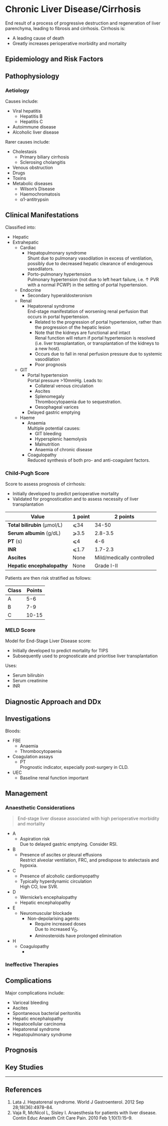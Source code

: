 # Chronic Liver Disease/Cirrhosis


End result of a process of progressive destruction and regeneration of liver parenchyma, leading to fibrosis and cirrhosis. Cirrhosis is:

* A leading cause of death
* Greatly increases perioperative morbidity and mortality

## Epidemiology and Risk Factors

## Pathophysiology

### Aetiology

Causes include:

* Viral hepatitis  
	* Hepatitis B
	* Hepatitis C
* Autoimmune disease
* Alcoholic liver disease

Rarer causes include:

* Cholestasis
	* Primary biliary cirrhosis
	* Sclerosing cholangitis
* Venous obstruction
* Drugs
* Toxins
* Metabolic diseases
	* Wilson's Disease
	* Haemochromatosis
	* α1-antitrypsin

## Clinical Manifestations

Classified into:

* Hepatic
* Extrahepatic
	* Cardiac
		* Hepatopulmonary syndrome  
		Shunt due to pulmonary vasodilation in excess of ventilation, possibly due to decreased hepatic clearance of endogenous vasodilators. 
		* Porto-pulmonary hypertension  
		Pulmonary hypertension (not due to left heart failure, i.e. ↑ PVR with a normal PCWP) in the setting of portal hypertension.
	* Endocrine
		* Secondary hyperaldosteronism
	* Renal
		* Hepatorenal syndrome  
		End-stage manifestation of worsening renal perfusion that occurs in portal hypertension.
			* Related to the progression of portal hypertension, rather than the progression of the hepatic lesion
			* Note that the kidneys are functional and intact  
			Renal function will return if portal hypertension is resolved (i.e. liver transplantation, or transplantation of the kidneys to a new host).
			* Occurs due to fall in renal perfusion pressure due to systemic vasodilation
			* Poor prognosis
	* GIT
		* Portal hypertension  
		Portal pressure >10mmHg. Leads to:
			* Collateral venous circulation
			* Ascites
			* Splenomegaly  
			Thrombocytopaenia due to sequestration.
			* Oesophageal varices
		* Delayed gastric emptying
	* Haeme
		* Anaemia  
		Multiple potential causes:
			* GIT bleeding
			* Hypersplenic haemolysis
			* Malnutrition
			* Anaemia of chronic disease
		* Coagulopathy  
		Reduced synthesis of both pro- and anti-coagulant factors.

### Child-Pugh Score

Score to assess prognosis of cirrhosis:

* Initially developed to predict perioperative mortality
* Validated for prognostication and to assess necessity of liver transplantation

|Value|1 point|2 points|3 points|
|--|--|-
|**Total bilirubin** (μmol/L)|⩽34|34-50|⩾50|
|**Serum albumin** (g/dL)|⩾3.5|2.8-3.5|⩽2.8|
|**PT** (s)|⩽4|4-6|⩾6
|**INR**|⩽1.7|1.7-2.3|⩾2.3|
|**Ascites**|None|Mild/medically controlled|Moderate to severe/refractory|
|**Hepatic encephalopathy**|None|Grade I-II|Grade III-IV|

Patients are then risk stratified as follows:

|Class|Points|One-year survival|
|--|--|
|A|5-6|100%|
|B|7-9|80%|
|C|10-15|45%|

### MELD Score

Model for End-Stage Liver Disease score:

* Initially developed to predict mortality for TIPS
* Subsequently used to prognosticate and prioritise liver transplantation

Uses:

* Serum bilirubin
* Serum creatinine
* INR

## Diagnostic Approach and DDx


## Investigations

Bloods:

* FBE
	* Anaemia
	* Thrombocytopaenia
* Coagulation assays
	* PT  
	Prognostic indicator, especially post-surgery in CLD.
* UEC
	* Baseline renal function important

## Management

### Anaesthetic Considerations

>End-stage liver disease associated with high perioperative morbidity and mortality

* A
	* Aspiration risk  
	Due to delayed gastric emptying. Consider RSI.
* B
	* Presence of ascites or pleural effusions  
	Restrict alveolar ventilation, FRC, and predispose to atelectasis and hypoxia.
* C
	* Presence of alcoholic cardiomyopathy
	* Typically hyperdynamic circulation  
	High CO, low SVR.
* D
	* Wernicke's encephalopathy
	* Hepatic encephalopathy
* E
	* Neuromuscular blockade
		* Non-depolarising agents:
			* Require increased doses  
			Due to increased V<sub>D</sub>.
			* Aminosteroids have prolonged elimination
* H
	* Coagulopathy  
		* 

### Ineffective Therapies

## Complications

Major complications include:

* Variceal bleeding
* Ascites
* Spontaneous bacterial peritonitis
* Hepatic encephalopathy
* Hepatocellular carcinoma
* Hepatorenal syndrome
* Hepatopulmonary syndrome

## Prognosis

## Key Studies


---

## References

1. Lata J. Hepatorenal syndrome. World J Gastroenterol. 2012 Sep 28;18(36):4978–84. 
2. Vaja R, McNicol L, Sisley I. Anaesthesia for patients with liver disease. Contin Educ Anaesth Crit Care Pain. 2010 Feb 1;10(1):15–9. 
